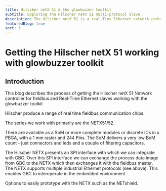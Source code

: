 ```yaml
---
title: Hilscher netX 51 & the glowbuzzer toolkit
subtitle: Exploring the Hilscher netX 51 multi-protocol slave
description: The Hilscher netX 51 is a real-Time Ethernet network controller IC. In this blog we integrate the netX chip with our software over SPI to exchange data with an EtherCAT master.
featuredBlog: true
sort: 1
---
```




# Getting the Hilscher netX 51 working with glowbuzzer toolkit
<ReadingTime time="3"/>
<PageTag tags={["Embedded", "EtherCAT Slave", "Ethernet/IP Slave", "Fieldbus", "Hilscher"]}/>

## Introduction
<TitleImage image={netx52} alt="netx52"/>




This blog describes the process of getting the Hilscher netX 51 Network controller for fieldbus and Real-Time Ethernet slaves working with the glowbuzzer toolkit


Hilscher produce a range of real time fieldbus communication chips.

The series we work with primarily are the <Text mark>NETX51/52</Text>.


There are available as a SoM or more complete modules or discrete ICs in a PBGA, with a 1 mm raster and 244 Pins. The SoM delivers a very low BoM count - just connectors and leds and a couple of filtering capacitors.

The Hilscher NETX presents an SPI interface with which we can integrate with GBC. Over this SPI interface we can exchange the process data image from GBC to the NETX which then exchanges it with the  fieldbus master. The NETX supports multiple industrial Ethernet protocols (see above). This enables GBC to interoperate in the embedded environment

Options to easily prototype with the NETX such as the NETshield.
